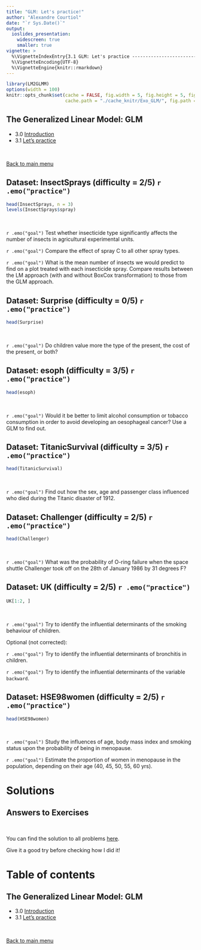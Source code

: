 ```yaml
---
title: "GLM: Let's practice!"
author: "Alexandre Courtiol"
date: "`r Sys.Date()`"
output:
  ioslides_presentation:
    widescreen: true
    smaller: true
vignette: >
  %\VignetteIndexEntry{3.1 GLM: Let's practice ----------------------------------------exercises}
  %\VignetteEncoding{UTF-8}
  %\VignetteEngine{knitr::rmarkdown}
---
```


```r
library(LM2GLMM)
options(width = 100)
knitr::opts_chunk$set(cache = FALSE, fig.width = 5, fig.height = 5, fig.align = "center",
                      cache.path = "./cache_knitr/Exo_GLM/", fig.path = "./fig_knitr/Exo_GLM/")
```

## The Generalized Linear Model: GLM

* 3.0 [Introduction](./GLM_intro_cource.html)
* 3.1 [Let's practice](./GLM_practice_exercises.html)

<br>

<div align="right">
[Back to main menu](./Title.html#2)
</div>


## Dataset: InsectSprays (difficulty = 2/5) `r .emo("practice")`

```r
head(InsectSprays, n = 3)
levels(InsectSprays$spray)
```

<br>

`r .emo("goal")`  Test whether insecticide type significantly affects the number of insects in agricultural experimental units.

`r .emo("goal")` Compare the effect of spray C to all other spray types.

`r .emo("goal")` What is the mean number of insects we would predict to find on a plot treated with each insecticide spray. Compare results between the LM approach (with and without BoxCox transformation) to those from the GLM approach.


## Dataset: Surprise (difficulty = 0/5) `r .emo("practice")`

```r
head(Surprise)
```

<br>

`r .emo("goal")` Do children value more the type of the present, the cost of the present, or both?

## Dataset: esoph (difficulty = 3/5) `r .emo("practice")`

```r
head(esoph)
```

<br>

`r .emo("goal")` Would it be better to limit alcohol consumption or tobacco consumption in order to avoid developing an oesophageal cancer? Use a GLM to find out.


## Dataset: TitanicSurvival (difficulty = 3/5) `r .emo("practice")`

```r
head(TitanicSurvival)
```

<br>

`r .emo("goal")` Find out how the sex, age and passenger class influenced who died during the Titanic disaster of 1912.


## Dataset: Challenger (difficulty = 2/5) `r .emo("practice")`

```r
head(Challenger)
```

<br>

`r .emo("goal")` What was the probability of O-ring failure when the space shuttle Challenger took off on the 28th of January 1986 by 31 degrees F?


## Dataset: UK (difficulty = 2/5) `r .emo("practice")`

```r
UK[1:2, ]
```

<br>

`r .emo("goal")` Try to identify the influential determinants of the smoking behaviour of children.

Optional (not corrected):

`r .emo("goal")` Try to identify the influential determinants of bronchitis in children.

`r .emo("goal")` Try to identify the influential determinants of the variable ```backward```.


## Dataset: HSE98women (difficulty = 2/5) `r .emo("practice")`

```r
head(HSE98women)
```

<br>

`r .emo("goal")` Study the influences of age, body mass index and smoking status upon the probability of being in menopause.

`r .emo("goal")` Estimate the proportion of women in menopause in the population, depending on their age (40, 45, 50, 55, 60 yrs).

# Solutions

## Answers to Exercises

<br>

You can find the solution to all problems [here](./GLM_practice_solution.html).

Give it a good try before checking how I did it!


# Table of contents

## The Generalized Linear Model: GLM

* 3.0 [Introduction](./GLM_intro_cource.html)
* 3.1 [Let's practice](./GLM_practice_exercises.html)

<br>

<div align="right">
[Back to main menu](./Title.html#2)
</div>
